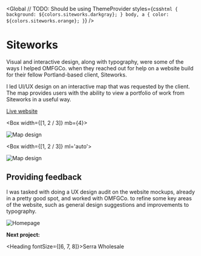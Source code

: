 
<SEO title="Siteworks" />

<Global
  // TODO: Should be using ThemeProvider
  styles={css`
    html {
      background: ${colors.siteworks.darkgray};
    }
    body,
    a {
      color: ${colors.siteworks.orange};
    }
  `}
/>

<Container>

# Siteworks

Visual and interactive design, along with typography, were some of the ways I helped OMFGCo. when they reached out for help on a website build for their fellow Portland-based client, Siteworks.

I led UI/UX design on an interactive map that was requested by the client. The map provides users with the ability to view a portfolio of work from Siteworks in a useful way.

[Live website](https://siteworksportland.com/)

</Container>

<!-- /// NEW SECTION \\\ -->

<Container full>

<Box width={[1, 2 / 3]} mb={4}>

![Map design](../../images/siteworks/map-1.png)

</Box>

<Box width={[1, 2 / 3]} ml='auto'>

![Map design](../../images/siteworks/map-2.png)

</Box>

</Container>

<Container text>

## Providing feedback

I was tasked with doing a UX design audit on the website mockups, already in a pretty good spot, and worked with OMFGCo. to refine some key areas of the website, such as general design suggestions and improvements to typography.

</Container>

<Container width={sizes.medium}>

![Homepage](../../images/siteworks/homepage.jpg)

</Container>

<!-- /// NEXT PROJECT \\\ -->

<Container text>

**Next project:**

<Link to='/project/serra'>

<Heading fontSize={[6, 7, 8]}>Serra Wholesale</Heading>

</Link>

</Container>
